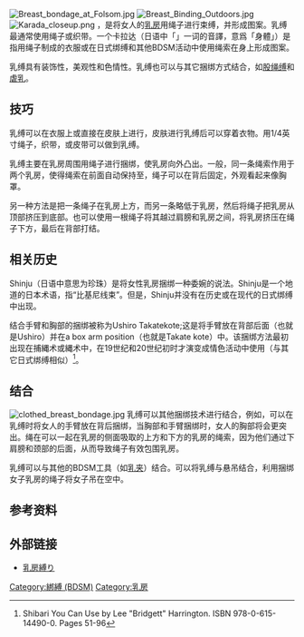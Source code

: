 [[File:Breast_bondage_at_Folsom.jpg|right]]
[[File:Breast_Binding_Outdoors.jpg|thumb]]
[[File:Karada_closeup.png|thumb]]
{{vgname2|乳缚|en=Breast bondage}}，是将女人的[[乳房|乳房]]用绳子进行束缚，并形成图案。乳缚最通常使用绳子或织带。一个卡拉达（日语中「{{lang|ja|からだ}}」一词的音譯，意爲「身體」）是指用绳子制成的衣服或在日式绑缚和其他BDSM活动中使用绳索在身上形成图案。<!--<ref>{{Cite web|url=http://www.knowledgerush.com/kr/encyclopedia/Karada/|title=Karada|accessdate=2018-03-25|publisher=Knowledgerush|archiveurl=https://web.archive.org/web/20110727100416/http://www.knowledgerush.com/kr/encyclopedia/Karada/|archivedate=2011-07-27|deadurl=yes}}</ref>--><!--由于原链接称内容来自英文维基百科条目，此来源价值存疑。但内容大致客观，因此只注释掉来源。有异议可发起讨论。-->

乳缚具有装饰性，美观性和色情性。乳缚也可以与其它捆绑方式结合，如[[股绳缚|股绳缚]]和[[虐乳|虐乳]]。

==技巧==
乳缚可以在衣服上或直接在皮肤上进行，皮肤进行乳缚后可以穿着衣物。用1/4英寸绳子，织带，或皮带可以做到乳缚。

乳缚主要在乳房周围用绳子进行捆绑，使乳房向外凸出。一般，同一条绳索作用于两个乳房，使得绳索在前面自动保持至，绳子可以在背后固定，外观看起来像胸罩。

另一种方法是把一条绳子在乳房上方，而另一条略低于乳房，然后将绳子把乳房从顶部挤压到底部。也可以使用一根绳子将其越过肩膀和乳房之间，将乳房挤压在绳子下方，最后在背部打结。

==相关历史==
Shinju（日语中意思为珍珠）是将女性乳房捆绑一种委婉的说法。Shinju是一个地道的日本术语，指“比基尼线束”。但是，Shinju并没有在历史或在现代的日式绑缚中出现。

结合手臂和胸部的捆绑被称为Ushiro Takatekote;这是将手臂放在背部后面（也就是Ushiro）并在a box arm position（也就是Takate kote）中。该捆绑方法最初出现在捕縄术或縄术中，在19世纪和20世纪初时才演变成情色活动中使用（与其它日式绑缚相似）<ref>Shibari You Can Use by Lee "Bridgett" Harrington. ISBN 978-0-615-14490-0. Pages 51-96</ref>。

==结合==
[[File:clothed_breast_bondage.jpg|thumb]]
乳缚可以其他捆绑技术进行结合，例如，可以在乳缚时将女人的手臂放在背后捆绑，当胸部和手臂捆绑时，女人的胸部将会更突出。绳在可以一起在乳房的侧面吸取的上方和下方的乳房的绳索，因为他们通过下肩膀和颈部的后面，从而导致绳子有效包围乳房。

乳缚可以与其他的BDSM工具（如[[乳夹|乳夹]]）结合。可以将乳缚与悬吊结合，利用捆绑女子乳房的绳子将女子吊在空中。

==参考资料==
{{reflist}}

== 外部链接 ==
* [http://seesaawiki.jp/onnanawa/d/%c6%fd%cb%bc%c7%fb%a4%ea 乳房縛り] {{Wayback|url=http://seesaawiki.jp/onnanawa/d/%c6%fd%cb%bc%c7%fb%a4%ea |date=20201024183733 }}

{{BDSM}}
[[Category:綁縛_(BDSM)|Category:綁縛 (BDSM)]]
[[Category:乳房|Category:乳房]]